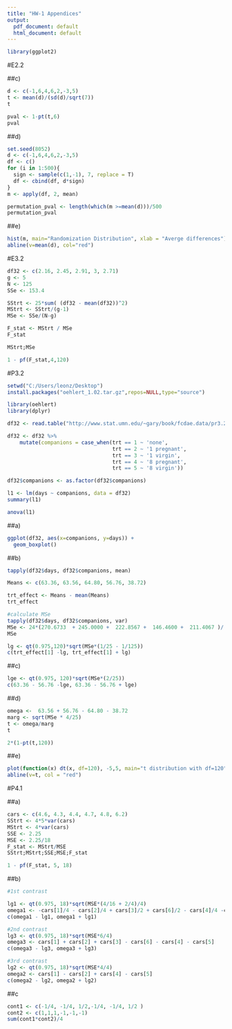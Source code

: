 ---
title: "HW-1 Appendices"
output:
  pdf_document: default
  html_document: default
---


```{r}
library(ggplot2)
```


#E2.2

##c)

```{r}
d <- c(-1,6,4,6,2,-3,5)
t <- mean(d)/(sd(d)/sqrt(7))
t

pval <- 1-pt(t,6)
pval

```


##d)
```{r}
set.seed(8052)
d <- c(-1,6,4,6,2,-3,5)
df <- c()
for (i in 1:500){
  sign <- sample(c(1,-1), 7, replace = T)
  df <- cbind(df, d*sign)
}
m <- apply(df, 2, mean)


```


```{r}
permutation_pval <- length(which(m >=mean(d)))/500
permutation_pval
```



##e)
```{r}
hist(m, main="Randomization Distribution", xlab = "Averge differences")
abline(v=mean(d), col="red")

```



#E3.2
```{r}
df32 <- c(2.16, 2.45, 2.91, 3, 2.71)
g <- 5 
N <- 125
SSe <- 153.4

```

```{r}
SStrt <- 25*sum( (df32 - mean(df32))^2)
MStrt <- SStrt/(g-1)
MSe <- SSe/(N-g)

F_stat <- MStrt / MSe
F_stat

```
```{r}
MStrt;MSe
```

```{r}
1 - pf(F_stat,4,120)
```



#P3.2




```{r}
setwd("C:/Users/leonz/Desktop")
install.packages("oehlert_1.02.tar.gz",repos=NULL,type="source")
```

```{r}
library(oehlert)
library(dplyr)
```



```{r}
df32 <- read.table("http://www.stat.umn.edu/~gary/book/fcdae.data/pr3.2",header=TRUE)
```





```{r}
df32 <- df32 %>%
    mutate(companions = case_when(trt == 1 ~ 'none',
                                  trt == 2 ~ '1 pregnant',
                                  trt == 3 ~ '1 virgin',
                                  trt == 4 ~ '8 pregnant',
                                  trt == 5 ~ '8 virgin'))
```




```{r}
df32$companions <- as.factor(df32$companions)
```






```{r}
l1 <- lm(days ~ companions, data = df32)
summary(l1)
```

```{r}
anova(l1)
```


##a)
```{r}
ggplot(df32, aes(x=companions, y=days)) + 
  geom_boxplot()

```


##b)

```{r}
tapply(df32$days, df32$companions, mean)
```
```{r}
Means <- c(63.36, 63.56, 64.80, 56.76, 38.72)

```


```{r}
trt_effect <- Means - mean(Means)
trt_effect
```


```{r}
#calculate MSe
tapply(df32$days, df32$companions, var)
MSe <- 24*(270.6733  + 245.0000 +  222.8567 +  146.4600 +  211.4067 )/(120)
MSe
```


```{r}
lg <- qt(0.975,120)*sqrt(MSe*(1/25 - 1/125))
c(trt_effect[1] -lg, trt_effect[1] + lg)

```



##c)
```{r}
lge <- qt(0.975, 120)*sqrt(MSe*(2/25))
c(63.36 - 56.76 -lge, 63.36 - 56.76 + lge)

```


##d)
```{r}
omega <-  63.56 + 56.76 - 64.80 - 38.72
marg <- sqrt(MSe * 4/25)
t <- omega/marg
t

2*(1-pt(t,120))
```



##e)
```{r}
plot(function(x) dt(x, df=120), -5,5, main="t distribution with df=120", ylab="Density")
abline(v=t, col = "red")

```



#P4.1

##a) 

```{r}
cars <- c(4.6, 4.3, 4.4, 4.7, 4.8, 6.2)
SStrt <- 4*5*var(cars)
MStrt <- 4*var(cars)
SSE <- 2.25
MSE <- 2.25/18
F_stat <- MStrt/MSE
SStrt;MStrt;SSE;MSE;F_stat
```


```{r}
1 - pf(F_stat, 5, 18)
```


##b)
```{r}
#1st contrast

lg1 <- qt(0.975, 18)*sqrt(MSE*(4/16 + 2/4)/4)
omega1 <- -cars[1]/4 - cars[2]/4 + cars[3]/2 + cars[6]/2 - cars[4]/4 -cars[5]/4
c(omega1 - lg1, omega1 + lg1)

```

```{r}
#2nd contrast 
lg3 <- qt(0.975, 18)*sqrt(MSE*6/4)
omega3 <- cars[1] + cars[2] + cars[3] - cars[6] - cars[4] - cars[5]
c(omega3 - lg3, omega3 + lg3)

```


```{r}
#3rd contrast
lg2 <- qt(0.975, 18)*sqrt(MSE*4/4)
omega2 <- cars[1] - cars[2] + cars[4] - cars[5]
c(omega2 - lg2, omega2 + lg2)
```






##c
```{r}
cont1 <- c(-1/4, -1/4, 1/2,-1/4, -1/4, 1/2 )
cont2 <- c(1,1,1,-1,-1,-1)
sum(cont1*cont2)/4
```












